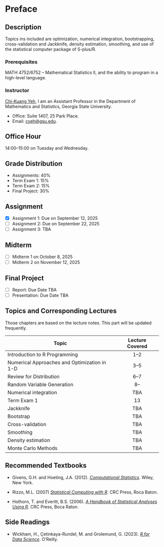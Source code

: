 # Preface {.unnumbered}

## Description

Topics ins included are optimization, numerical integration, bootstrapping, cross-validation and Jackknife, density estimation, smoothing, and use of the statistical computer package of S-plus/R.

### Prerequisites

MATH 4752/6752 -- Mathematical Statistics II, and the ability to program in a high-level language.

### Instructor

[Chi-Kuang Yeh](https://chikuang.github.io/), I am an Assistant Professor in the Department of Mathematics and Statistics, Georgia State University.

-   Office: Suite 1407, 25 Park Place.
-   Email: [cyeh\@gsu.edu](mailto:cyeh@gsu.edu).

## Office Hour

14:00--15:00 on Tuesday and Wednesday.

## Grade Distribution

-   Assignments: 40%
-   Term Exam 1: 15%
-   Term Exam 2: 15%
-   Final Project: 30%

## Assignment

-   [x] Assignment 1: Due on September 12, 2025
-   [ ] Assignment 2: Due on September 22, 2025
-   [ ] Assignment 3: TBA

## Midterm

-   [ ] Midterm 1 on October 8, 2025
-   [ ] Midterm 2 on November 12, 2025

## Final Project

-   [ ] Report: Due Date TBA
-   [ ] Presentation: Due Date TBA

## Topics and Corresponding Lectures

Those chapters are based on the lecture notes. This part will be updated frequently.

| Topic                                        | Lecture Covered |
|----------------------------------------------|:---------------:|
| Introduction to R Programming                |      1--2       |
| Numerical Approaches and Optimization in 1-D |      3--5       |
| Review for Distribution                      |      6--7       |
| Random Variable Generation                        |       8--       |
| Numerical integration                        |       TBA       |
| Term Exam 1                                  |       13       |
| Jackknife                                    |       TBA       |
| Bootstrap                                    |       TBA       |
| Cross-validation                             |       TBA       |
| Smoothing                                    |       TBA       |
| Density estimation                           |       TBA       |
| Monte Carlo Methods                          |       TBA       |

## Recommended Textbooks

-   Givens, G.H. and Hoeting, J.A. (2012). [*Computational Statistics*](https://www.stat.colostate.edu/computationalstatistics/). Wiley, New York.

-   Rizzo, M.L. (2007) [*Statistical Computing with R*](https://a-roshani.ir/files/SC/%5B4%5D%20%5BMaria%20L.%20Rizzo%5D%5B2019%5D%20Statistical%20Computing%20%20with%20R,%20Second%20Edition.pdf). CRC Press, Roca Baton.

-   Hothorn, T. and Everitt, B.S. (2006). [*A Handbook of Statistical Analyses Using R*](https://digitallibrary.tsu.ge/book/2019/september/books/A-Handbook-of-Statistical-Analyses.pdf). CRC Press, Boca Raton.

## Side Readings

-   Wickham, H., Çetinkaya-Rundel, M. and Grolemund, G. (2023). [*R for Data Science*](https://r4ds.hadley.nz/). O'Reilly.
